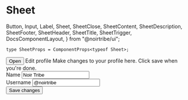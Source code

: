 # Sheet

  Button,
  Input,
  Label,
  Sheet,
  SheetClose,
  SheetContent,
  SheetDescription,
  SheetFooter,
  SheetHeader,
  SheetTitle,
  SheetTrigger,
  DocsComponentLayout,
} from "@noirtribe/ui";

```tsx
type SheetProps = ComponentProps<typeof Sheet>;
```

<div className="pb-24">
  <DocsComponentLayout
    propInfo={[
      {
        name: "className",
        type: "string",
        defaultValue: "undefined",
        description: "The CSS class name for styling the button.",
      },
    ]}
  >
    <Sheet>
      <SheetTrigger asChild>
        <Button variant="outline">Open</Button>
      </SheetTrigger>
      <SheetContent className="bg-secondary">
        <SheetHeader>
          <SheetTitle>Edit profile</SheetTitle>
          <SheetDescription>
            Make changes to your profile here. Click save when you're done.
          </SheetDescription>
        </SheetHeader>
        <div className="grid gap-4 py-4">
          <div className="grid grid-cols-4 items-center gap-4">
            <Label htmlFor="name" className="text-right">
              Name
            </Label>
            <Input id="name" value="Noir Tribe" className="col-span-3" />
          </div>
          <div className="grid grid-cols-4 items-center gap-4">
            <Label htmlFor="username" className="text-right">
              Username
            </Label>
            <Input id="username" value="@noirtribe" className="col-span-3" />
          </div>
        </div>
        <SheetFooter>
          <SheetClose asChild>
            <Button type="submit">Save changes</Button>
          </SheetClose>
        </SheetFooter>
      </SheetContent>
    </Sheet>
  </DocsComponentLayout>
</div>
